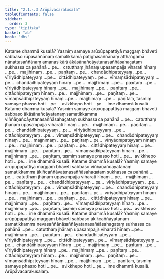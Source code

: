 ```yaml
---
title: "2.1.4.3 Arūpāvacarakusala"
tableOfContents: false
sidebar:
  order: 3
type: "tipitaka"
basket: "ab"
book: "dhs"
---
```



<DynamicBreadcrumb />

<Division number="273" book="dhs">

<Paragraph number="726" book="dhs">
Katame dhammā kusalā? Yasmiṃ samaye arūpūpapattiyā maggaṃ bhāveti sabbaso rūpasaññānaṃ samatikkamā paṭighasaññānaṃ atthaṅgamā nānattasaññānaṃ amanasikārā ākāsānañcāyatanasaññāsahagataṃ sukhassa ca pahānā …pe…  catutthaṃ jhānaṃ upasampajja viharati hīnaṃ …pe…  majjhimaṃ …pe…  paṇītaṃ …pe…  chandādhipateyyaṃ …pe…  vīriyādhipateyyaṃ …pe…  cittādhipateyyaṃ …pe…  vīmaṃsādhipateyyaṃ …pe…  chandādhipateyyaṃ hīnaṃ …pe…  majjhimaṃ …pe…  paṇītaṃ …pe…  vīriyādhipateyyaṃ hīnaṃ …pe…  majjhimaṃ …pe…  paṇītaṃ …pe…  cittādhipateyyaṃ hīnaṃ …pe…  majjhimaṃ …pe…  paṇītaṃ …pe…  vīmaṃsādhipateyyaṃ hīnaṃ …pe…  majjhimaṃ …pe…  paṇītaṃ, tasmiṃ samaye phasso hoti …pe…  avikkhepo hoti …pe…  ime dhammā kusalā.
</Paragraph>

</Division>
<Division number="274" book="dhs">

<Paragraph number="727" book="dhs">
Katame dhammā kusalā? Yasmiṃ samaye arūpūpapattiyā maggaṃ bhāveti sabbaso ākāsānañcāyatanaṃ samatikkamma viññāṇañcāyatanasaññāsahagataṃ sukhassa ca pahānā …pe…  catutthaṃ jhānaṃ upasampajja viharati hīnaṃ …pe…  majjhimaṃ …pe…  paṇītaṃ …pe…  chandādhipateyyaṃ …pe…  vīriyādhipateyyaṃ …pe…  cittādhipateyyaṃ …pe…  vīmaṃsādhipateyyaṃ …pe…  chandādhipateyyaṃ hīnaṃ …pe…  majjhimaṃ …pe…  paṇītaṃ …pe…  vīriyādhipateyyaṃ hīnaṃ …pe…  majjhimaṃ …pe…  paṇītaṃ …pe…  cittādhipateyyaṃ hīnaṃ …pe…  majjhimaṃ …pe…  paṇītaṃ …pe…  vīmaṃsādhipateyyaṃ hīnaṃ …pe…  majjhimaṃ …pe…  paṇītaṃ, tasmiṃ samaye phasso hoti …pe…  avikkhepo hoti …pe…  ime dhammā kusalā.
</Paragraph>

</Division>
<Division number="275" book="dhs">

<Paragraph number="728" book="dhs">
Katame dhammā kusalā? Yasmiṃ samaye arūpūpapattiyā maggaṃ bhāveti sabbaso viññāṇañcāyatanaṃ samatikkamma ākiñcaññāyatanasaññāsahagataṃ sukhassa ca pahānā …pe…  catutthaṃ jhānaṃ upasampajja viharati hīnaṃ …pe…  majjhimaṃ …pe…  paṇītaṃ …pe…  chandādhipateyyaṃ …pe…  vīriyādhipateyyaṃ …pe…  cittādhipateyyaṃ …pe…  vīmaṃsādhipateyyaṃ …pe…  chandādhipateyyaṃ hīnaṃ …pe…  majjhimaṃ …pe…  paṇītaṃ …pe…  vīriyādhipateyyaṃ hīnaṃ …pe…  majjhimaṃ …pe…  paṇītaṃ …pe…  cittādhipateyyaṃ hīnaṃ …pe…  majjhimaṃ …pe…  paṇītaṃ …pe…  vīmaṃsādhipateyyaṃ hīnaṃ …pe…  majjhimaṃ …pe…  paṇītaṃ, tasmiṃ samaye phasso hoti …pe…  avikkhepo hoti …pe…  ime dhammā kusalā.
</Paragraph>

</Division>
<Division number="276" book="dhs">

<Paragraph number="729" book="dhs">
Katame dhammā kusalā? Yasmiṃ samaye arūpūpapattiyā maggaṃ bhāveti sabbaso ākiñcaññāyatanaṃ samatikkamma nevasaññānāsaññāyatanasaññāsahagataṃ sukhassa ca pahānā …pe…  catutthaṃ jhānaṃ upasampajja viharati hīnaṃ …pe…  majjhimaṃ …pe…  paṇītaṃ …pe…  chandādhipateyyaṃ …pe…  vīriyādhipateyyaṃ …pe…  cittādhipateyyaṃ …pe…  vīmaṃsādhipateyyaṃ …pe…  chandādhipateyyaṃ hīnaṃ …pe…  majjhimaṃ …pe…  paṇītaṃ …pe…  vīriyādhipateyyaṃ hīnaṃ …pe…  majjhimaṃ …pe…  paṇītaṃ …pe…  cittādhipateyyaṃ hīnaṃ …pe…  majjhimaṃ …pe…  paṇītaṃ …pe…  vīmaṃsādhipateyyaṃ hīnaṃ …pe…  majjhimaṃ …pe…  paṇītaṃ, tasmiṃ samaye phasso hoti …pe…  avikkhepo hoti …pe…  ime dhammā kusalā.

</Paragraph>
</Division>

<Paragraph number="730" type="center" book="dhs">
Arūpāvacarakusalaṃ.
</Paragraph>